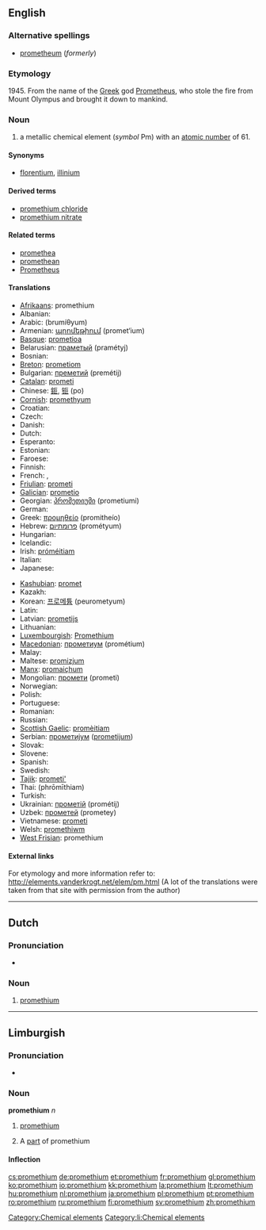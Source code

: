 {{also|Promethium}}
==English==
{{elements|Pm|neodymium|Nd|samarium|Sm}}
{{wikipedia}}

===Alternative spellings===
* [[prometheum]] (''formerly'')

===Etymology===
1945. From the name of the [[Greek]] god [[w:Prometheus|Prometheus]], who stole the fire from Mount Olympus and brought it down to mankind.

===Noun===
{{en-noun|-}}

# a metallic chemical element (''symbol'' Pm) with an [[atomic number]] of 61.

====Synonyms====
* {{sense|metallic element}} {{i|disused}} [[florentium]], {{i|disused}} [[illinium]]

====Derived terms====
* [[promethium chloride]]
* [[promethium nitrate]]

====Related terms====
* [[promethea]]
* [[promethean]]
* [[w:Prometheus|Prometheus]]<!--from which "promethium" is derived-->

====Translations====
{{trans-top|chemical element}}
* [[Afrikaans]]: promethium
* Albanian: {{t-|sq|promet|xs=Albanian}}
* Arabic: {{Arab|[[بروميثيوم]]}} (brumíθyum) {{m}}
* Armenian: [[պրոմեթիում]] (promet‘ium)
* [[Basque]]: [[prometioa]]
* Belarusian: [[праметый]] (pramétyj) {{m}}
* Bosnian: {{t-|bs|prometij}}
* [[Breton]]: [[prometiom]]
* Bulgarian: [[преметий]] (premétij) {{m}}
* [[Catalan]]: [[prometi]]
* Chinese: [[鉕]], [[钷]] (po)
* [[Cornish]]: [[promethyum]]
* Croatian: {{t-|hr|prometij}}
* Czech: {{t+|cs|promethium}}
* Danish: {{t-|da|promethium}}
* Dutch: {{t+|nl|promethium|n}}
* Esperanto: {{t-|eo|prometio|xs=Esperanto}}
* Estonian: {{t-|et|promeetium}}
* Faroese: {{t-|fo|promethium|xs=Faroese}}
* Finnish: {{t+|fi|prometium}}
* French: {{t+|fr|prométhium|m}}, {{t+|fr|prométhéum|m}}
* [[Friulian]]: [[prometi]]
* [[Galician]]: [[prometio]]
* Georgian: [[პრომეთიუმი]] (prometiumi)
* German: {{t+|de|Promethium|n}}
* Greek: [[προμηθείο]] (promitheío) {{n}}
* Hebrew: [[פרומתיום]] (prométyum)
* Hungarian: {{t+|hu|promécium}}
* Icelandic: {{t+|is|prómetín}}
* Irish: [[próméitiam]]
* Italian: {{t+|it|promezio|m}}
* Japanese: {{t+|ja|プロメチウム|tr=puromechiumu}}
{{trans-mid}}
* [[Kashubian]]: [[promet]]
* Kazakh: {{t-|kk|прометий|tr=prometii|sc=Cyrl|xs=Kazakh}}
* Korean: [[프로메튬]] (peurometyum)
* Latin: {{t-|la|prometium}}
* Latvian: [[prometijs]]
* Lithuanian: {{t+|lt|prometis|xs=Lithuanian}}
* [[Luxembourgish]]: [[Promethium]]
* [[Macedonian]]: [[прометиум]] (prométium) {{m}}
* Malay: {{t-|ms|prometium|xs=Malay}}
* Maltese: [[promizjum]]
* [[Manx]]: [[promaiçhum]]
* Mongolian: [[промети]] (prometi)
* Norwegian: {{t-|no|promethium}}
* Polish: {{t+|pl|promet|m}}
* Portuguese: {{t+|pt|promécio|m}}
* Romanian: {{t+|ro|promeţiu|n}}
* Russian: {{t+|ru|прометий|m|tr=prométij}}
* [[Scottish Gaelic]]: [[promèitiam]]
* Serbian: [[прометиjум]] ([[prometijum]]) {{m}}
* Slovak: {{t-|sk|promethium}}
* Slovene: {{t+|sl|prometij}}
* Spanish: {{t-|es|promecio|m}}
* Swedish: {{t+|sv|prometium|n}}
* [[Tajik]]: [[prometi']]
* Thai: {{Thai|[[โพรมีเทียม]]}} (phrōmīthiam)
* Turkish: {{t+|tr|prometyum}}
* Ukrainian: [[прометій]] (prométij) {{m}}
* Uzbek: [[прометей]] (prometey)
* Vietnamese: [[prometi]]
* Welsh: [[promethiwm]]
* [[West Frisian]]: promethium
{{trans-bottom}}

====External links====
For etymology and more information refer to:
http://elements.vanderkrogt.net/elem/pm.html
(A lot of the translations were taken from that site with permission from the author)

[[Category:Chemical elements]]

----

==Dutch==
{{wikipedia|lang=nl}}

===Pronunciation===
* {{audio|Nl-promethium.ogg|Audio}}

===Noun===
{{infl|nl|noun|g=n}}

# {{chemical element|lang=nl}} [[promethium#English|promethium]]

----

==Limburgish==

===Pronunciation===
* {{IPA|[pɘʁˈmeː˨ðɖɔ˧m]|lang=li}}

===Noun===
'''promethium''' ''n''

# {{uncountable|lang=li}} [[promethium#English|promethium]]
# A [[part]] of promethium

====Inflection====
{{li-noun-um|promethi}}

[[Category:li:Chemical elements]]

[[cs:promethium]]
[[de:promethium]]
[[et:promethium]]
[[fr:promethium]]
[[gl:promethium]]
[[ko:promethium]]
[[io:promethium]]
[[kk:promethium]]
[[la:promethium]]
[[lt:promethium]]
[[hu:promethium]]
[[nl:promethium]]
[[ja:promethium]]
[[pl:promethium]]
[[pt:promethium]]
[[ro:promethium]]
[[ru:promethium]]
[[fi:promethium]]
[[sv:promethium]]
[[zh:promethium]]